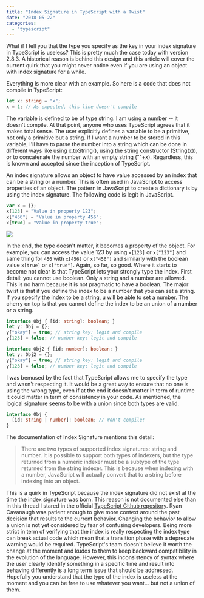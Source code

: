 ```yaml
---
title: "Index Signature in TypeScript with a Twist"
date: "2018-05-22"
categories: 
  - "typescript"
---
```


What if I tell you that the type you specify as the key in your index signature in TypeScript is useless? This is pretty much the case today with version 2.8.3. A historical reason is behind this design and this article will cover the current quirk that you might never notice even if you are using an object with index signature for a while.

Everything is more clear with an example. So here is a code that does not compile in TypeScript: 

```typescript
let x: string = "x"; 
x = 1; // As expected, this line doesn't compile 
``` 

 The variable is defined to be of type string. I am using a number -- it doesn't compile. At that point, anyone who uses TypeScript agrees that it makes total sense. The user explicitly defines a variable to be a primitive, not only a primitive but a string. If I want a number to be stored in this variable, I'll have to parse the number into a string which can be done in different ways like using x.toString(), using the string constructor (String(x)), or to concatenate the number with an empty string (""+x). Regardless, this is known and accepted since the inception of TypeScript.

An index signature allows an object to have value accessed by an index that can be a string or a number. This is often used in JavaScript to access properties of an object. The pattern in JavaScript to create a dictionary is by using the index signature. The following code is legit in JavaScript.

```typescript
var x = {}; 
x[123] = "Value in property 123"; 
x["456"] = "Value in property 456"; 
x[true] = "Value in property true"; 
``` 


![](images/JavaScriptObjectStringNumberBoolean.png)

In the end, the type doesn't matter, it becomes a property of the object. For example, you can access the value 123 by using `x[123]` or `x["123"]` and same thing for `456` with `x[456]` or `x["456"]`
 and similarly with the boolean value `x[true]` or `x["true"]`. Again, so far, so good. Where it starts to become not clear is that TypeScript lets your strongly type the index. First detail: you cannot use boolean. 
 Only a string and a number are allowed. This is no harm because it is not pragmatic to have a boolean. The major twist is that if you define the index to be a number that you can set a string. If you specify the index to be a string, 
 u will be able to set a number. The cherry on top is that you cannot define the index to be an union of a number or a string.

```typescript
interface Obj { [id: string]: boolean; } 
let y: Obj = {}; 
y["okay"] = true; // string key: legit and compile 
y[123] = false; // number key: legit and compile

interface Obj2 { [id: number]: boolean; } 
let y: Obj2 = {}; 
y["okay"] = true; // string key: legit and compile 
y[123] = false; // number key: legit and compile 
``` 


I was bemused by the fact that TypeScript allows me to specify the type and wasn't respecting it. It would be a great way to ensure that no one is using the wrong type, even if at the end it doesn't matter in term of runtime it could matter in term of consistency in your code. As mentioned, the logical signature seems to be with a union since both types are valid.

```typescript
interface Obj { 
  [id: string | number]: boolean; // Won't compile! 
} 
``` 


The documentation of Index Signature mentions this detail:

> There are two types of supported index signatures: string and number. It is possible to support both types of indexers, but the type returned from a numeric indexer must be a subtype of the type returned from the string indexer. This is because when indexing with a number, JavaScript will actually convert that to a string before indexing into an object.

This is a quirk in TypeScript because the index signature did not exist at the time the index signature was born. This reason is not documented else than in this thread I stared in the official [TypeScript Github repository](https://github.com/Microsoft/TypeScript/issues/23328). Ryan Cavanaugh was patient enough to give more context around the past decision that results to the current behavior. Changing the behavior to allow a union is not yet considered by fear of confusing developers. Being more strict in term of verifying that the index is really respecting the index type can break actual code which mean that a transition phase with a deprecate warning would be required. TypeScript's team doesn't believe it worth the change at the moment and kudos to them to keep backward compatibility in the evolution of the language. However, this inconsistency of syntax where the user clearly identify something in a specific time and result into behaving differently is a long term issue that should be addressed. Hopefully you understand that the type of the index is useless at the moment and you can be free to use whatever you want... but not a union of them.
